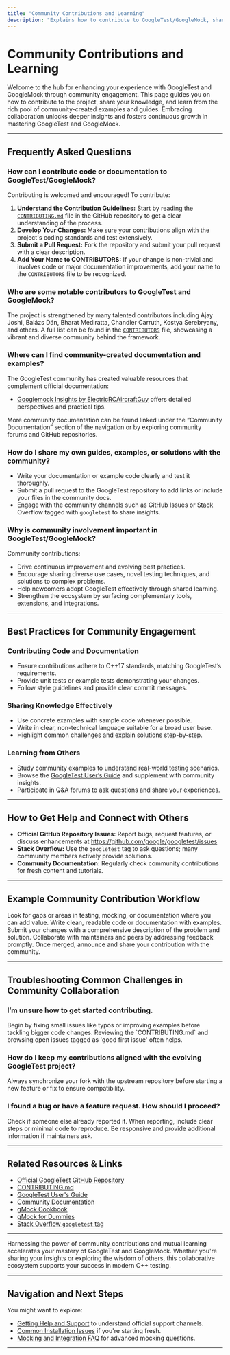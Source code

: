 ```yaml
---
title: "Community Contributions and Learning"
description: "Explains how to contribute to GoogleTest/GoogleMock, share knowledge, and learn from community-created examples and guides. Encourages collaborative problem-solving and continuous learning."
---
```


# Community Contributions and Learning

Welcome to the hub for enhancing your experience with GoogleTest and GoogleMock through community engagement. This page guides you on how to contribute to the project, share your knowledge, and learn from the rich pool of community-created examples and guides. Embracing collaboration unlocks deeper insights and fosters continuous growth in mastering GoogleTest and GoogleMock.

---

## Frequently Asked Questions

### How can I contribute code or documentation to GoogleTest/GoogleMock?
Contributing is welcomed and encouraged! To contribute:

1. **Understand the Contribution Guidelines:** Start by reading the [`CONTRIBUTING.md`](https://github.com/google/googletest/blob/main/CONTRIBUTING.md) file in the GitHub repository to get a clear understanding of the process.
2. **Develop Your Changes:** Make sure your contributions align with the project's coding standards and test extensively.
3. **Submit a Pull Request:** Fork the repository and submit your pull request with a clear description.
4. **Add Your Name to CONTRIBUTORS:** If your change is non-trivial and involves code or major documentation improvements, add your name to the `CONTRIBUTORS` file to be recognized.

### Who are some notable contributors to GoogleTest and GoogleMock?
The project is strengthened by many talented contributors including Ajay Joshi, Balázs Dán, Bharat Mediratta, Chandler Carruth, Kostya Serebryany, and others. A full list can be found in the [`CONTRIBUTORS`](https://github.com/google/googletest/blob/main/CONTRIBUTORS) file, showcasing a vibrant and diverse community behind the framework.

### Where can I find community-created documentation and examples?
The GoogleTest community has created valuable resources that complement official documentation:

- [Googlemock Insights by ElectricRCAircraftGuy](https://github.com/ElectricRCAircraftGuy/eRCaGuy_dotfiles/blob/master/googletest/insights.md) offers detailed perspectives and practical tips.

More community documentation can be found linked under the “Community Documentation” section of the navigation or by exploring community forums and GitHub repositories.

### How do I share my own guides, examples, or solutions with the community?

- Write your documentation or example code clearly and test it thoroughly.
- Submit a pull request to the GoogleTest repository to add links or include your files in the community docs.
- Engage with the community channels such as GitHub Issues or Stack Overflow tagged with `googletest` to share insights.

### Why is community involvement important in GoogleTest/GoogleMock?
Community contributions:

- Drive continuous improvement and evolving best practices.
- Encourage sharing diverse use cases, novel testing techniques, and solutions to complex problems.
- Help newcomers adopt GoogleTest effectively through shared learning.
- Strengthen the ecosystem by surfacing complementary tools, extensions, and integrations.

---

## Best Practices for Community Engagement

### Contributing Code and Documentation
- Ensure contributions adhere to C++17 standards, matching GoogleTest’s requirements.
- Provide unit tests or example tests demonstrating your changes.
- Follow style guidelines and provide clear commit messages.

### Sharing Knowledge Effectively
- Use concrete examples with sample code whenever possible.
- Write in clear, non-technical language suitable for a broad user base.
- Highlight common challenges and explain solutions step-by-step.

### Learning from Others
- Study community examples to understand real-world testing scenarios.
- Browse the [GoogleTest User’s Guide](https://google.github.io/googletest/) and supplement with community insights.
- Participate in Q&A forums to ask questions and share your experiences.

---

## How to Get Help and Connect with Others

- **Official GitHub Repository Issues:** Report bugs, request features, or discuss enhancements at https://github.com/google/googletest/issues
- **Stack Overflow:** Use the `googletest` tag to ask questions; many community members actively provide solutions.
- **Community Documentation:** Regularly check community contributions for fresh content and tutorials.

---

## Example Community Contribution Workflow

<Steps>
<Step title="Identify an Improvement or Issue">
Look for gaps or areas in testing, mocking, or documentation where you can add value.
</Step>
<Step title="Create Your Contributions Locally">
Write clean, readable code or documentation with examples.
</Step>
<Step title="Open a Pull Request on GitHub">
Submit your changes with a comprehensive description of the problem and solution.
</Step>
<Step title="Engage in Review">
Collaborate with maintainers and peers by addressing feedback promptly.
</Step>
<Step title="Celebrate and Share">
Once merged, announce and share your contribution with the community.
</Step>
</Steps>

---

## Troubleshooting Common Challenges in Community Collaboration

### I’m unsure how to get started contributing.

<Tip>
Begin by fixing small issues like typos or improving examples before tackling bigger code changes. Reviewing the `CONTRIBUTING.md` and browsing open issues tagged as 'good first issue' often helps.
</Tip>

### How do I keep my contributions aligned with the evolving GoogleTest project?

<Note>
Always synchronize your fork with the upstream repository before starting a new feature or fix to ensure compatibility.
</Note>

### I found a bug or have a feature request. How should I proceed?

<Steps>
<Step title="Search Existing Issues">
Check if someone else already reported it.
</Step>
<Step title="Provide a Reproducible Example">
When reporting, include clear steps or minimal code to reproduce.
</Step>
<Step title="Engage in Discussion">
Be responsive and provide additional information if maintainers ask.
</Step>
</Steps>

---

## Related Resources & Links

- [Official GoogleTest GitHub Repository](https://github.com/google/googletest)
- [CONTRIBUTING.md](https://github.com/google/googletest/blob/main/CONTRIBUTING.md)
- [GoogleTest User's Guide](https://google.github.io/googletest/)
- [Community Documentation](https://google.github.io/googletest/community_created_documentation.html)
- [gMock Cookbook](https://google.github.io/googletest/gmock_cook_book.html)
- [gMock for Dummies](https://google.github.io/googletest/gmock_for_dummies.html)
- [Stack Overflow `googletest` tag](https://stackoverflow.com/questions/tagged/googletest)

---

Harnessing the power of community contributions and mutual learning accelerates your mastery of GoogleTest and GoogleMock. Whether you're sharing your insights or exploring the wisdom of others, this collaborative ecosystem supports your success in modern C++ testing.

---

## Navigation and Next Steps

You might want to explore:

- [Getting Help and Support](/faq/community-support/where-to-get-help) to understand official support channels.
- [Common Installation Issues](/faq/getting-started-help/common-installation-issues) if you're starting fresh.
- [Mocking and Integration FAQ](/faq/advanced-troubleshooting/mocking-and-integration-faq) for advanced mocking questions.

---